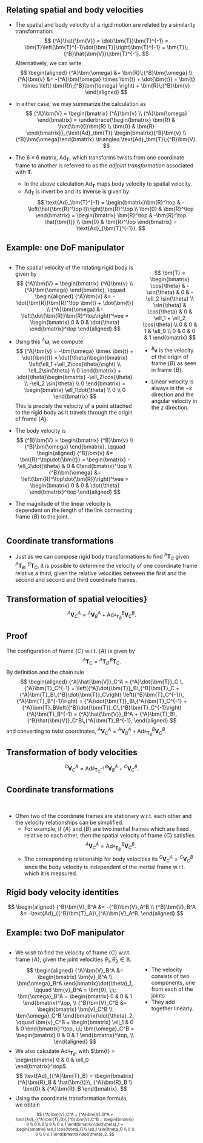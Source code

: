 ## Relating spatial and body velocities {.smaller}

* The spatial and body velocity of a rigid motion are related by a similarity
transformation:
$$
{^A}\hat{\bm{V}} = \dot{\bm{T}}\bm{T}^{-1} =
\bm{T}\left(\bm{T}^{-1}\dot{\bm{T}}\right)\bm{T}^{-1} =
\bm{T}\;{^B}\hat{\bm{V}}\;\bm{T}^{-1}.
$$
Alternatively, we can write
$$
\begin{aligned}
{^A}\bm{\omega} &= \bm{R}\;{^B}\bm{\omega} \\
{^A}\bm{v} &= -{^A}\bm{\omega} \times \bm{t} + \dot{\bm{t}} = \bm{t} \times
\left( \bm{R}\;{^B}\bm{\omega} \right) + \bm{R}\;{^B}\bm{v}
\end{aligned}
$$

* In either case, we may summarize the calculation as
$$ {^A}\bm{V} = \begin{bmatrix} {^A}\bm{v} \\ {^A}\bm{\omega} \end{bmatrix} =
\underbrace{\begin{bmatrix} \bm{R} & \hat{\bm{t}}\bm{R} \\ \bm{0} & \bm{R} \end{bmatrix}}_{\text{Ad}_\bm{T}}
\begin{bmatrix}{^B}\bm{v} \\ {^B}\bm{\omega}\end{bmatrix} \triangleq
\text{Ad}_\bm{T}\;{^B}\bm{V}.
$$

* The $6 \times 6$ matrix, $\text{Ad}_\bm{T}$, which transforms twists from one coordinate frame to
another is referred to as the _adjoint transformation_ associated with $\bm{T}$.
  - In the above calculation $\text{Ad}_\bm{T}$ maps body velocity to spatial
    velocity.
  - $\text{Ad}_\bm{T}$ is invertibe and its inverse is given by
  $$
  \text{Ad}_\bm{T}^{-1} = \begin{bmatrix}\bm{R}^\top & -\left(\hat{\bm{R}^\top
  t}\right)\bm{R}^\top \\ \bm{0} & \bm{R}^\top \end{bmatrix} =
  \begin{bmatrix} \bm{R}^\top & -\bm{R}^\top \hat{\bm{t}} \\ \bm{0} &
  \bm{R}^\top \end{bmatrix} = \text{Ad}_{\bm{T}^{-1}}.
  $$


<!--
## Transforming twists {.smaller}

&nbsp;

:::: {.columns}

::: {.column width="60%"}

* The velocity of a moving body can be expressed w.r.t. a world reference 
frame $\{A\}$ or the moving body frame $\{B\}$ as shown in the figure:

$$ {^Y}\bm{\nu} = \text{Ad}\left( {^Y}\xi_X \right){^X}\bm{\nu}. $$

by using the adjoint mapping/matrix, $\text{Ad}$, which is defined by:

$$ \text{Ad}(\xi) = 
\begin{bmatrix}
\bm{R} & \hat{\bm{t}} \bm{R} \\ 0 & \bm{R}
\end{bmatrix} \in \mathbb{R}^{6 \times 6}.
$$

* Recall $\xi \sim (\bm{R}, \bm{t})$ represents the rigid-body motion.

:::


::: {.column width="40%"}
<center>
<img src="contents/assets/fig3_1.svg" width="400" height="200" />
</center>

::: {.callout-tip icon="false"}
## Representing spatial velocities
Notice that $\bm{\nu}$ is a $6$-dimensional vector.
:::

:::

::::
-->

## Example: one DoF manipulator {.smaller}

:::: {.columns}

::: {.column width="70%"}
* The spatial velocity of the rotating rigid body is given by 
$$
{^A}\bm{V} = \begin{bmatrix} {^A}\bm{v} \\ {^A}\bm{\omega} \end{bmatrix}, \qquad
\begin{aligned}
{^A}\bm{v} &= -\dot{\bm{R}}\bm{R}^\top \bm{t} + \dot{\bm{t}} \\
{^A}\bm{\omega} &= \left(\dot{\bm{R}}\bm{R}^\top\right)^\vee = \begin{bmatrix}
0 & 0 & \dot{\theta} \end{bmatrix}^\top
\end{aligned}
$$
* Using this ${^A}\bm{\omega}$, we compute
$$
{^A}\bm{v} = -\bm{\omega} \times \bm{t} + \dot{\bm{t}} = \dot{\theta}\begin{bmatrix}
\left(\ell_1 +\ell_2\cos{\theta}\right) \\
\ell_2\sin{\theta} \\ 0
\end{bmatrix} + \dot{\theta}\begin{bmatrix} -\ell_2\cos{\theta} \\ 
-\ell_2 \sin{\theta} \\ 0
\end{bmatrix} = \begin{bmatrix} \ell_1\dot{\theta} \\ 0 \\ 0 \end{bmatrix}
$$
This is precisly the velocity of a point attached to the rigid body as it
travels through the origin of frame $\{A\}$.

* The body velocity is
$$
{^B}\bm{V} = \begin{bmatrix} {^B}\bm{v} \\ {^B}\bm{\omega} \end{bmatrix}, \qquad
\begin{aligned}
{^B}\bm{v} &= \bm{R}^\top\dot{\bm{t}} = \begin{bmatrix} -\ell_2\dot{\theta} & 0
& 0\end{bmatrix}^\top \\
{^B}\bm{\omega} &= \left(\bm{R}^\top\dot{\bm{R}}\right)^\vee = \begin{bmatrix}
0 & 0 & \dot{\theta} \end{bmatrix}^\top
\end{aligned}
$$

* The magnitude of the linear velocity is dependent on the length of the link
connecting frame $\{B\}$ to the joint.

:::


::: {.column width="30%"}
<img data-src="contents/assets/one-dof-manipulator.png" width="100%"/>

$$
\bm{T} = \begin{bmatrix}
\cos{\theta} & -\sin{\theta} & 0 & -\ell_2 \sin{\theta} \\
\sin{\theta} & \cos{\theta} & 0 & \ell_1 + \ell_2 \cos{\theta} \\
0 & 0 & 1 & \ell_0 \\
0 & 0 & 0 & 1
\end{bmatrix}
$$

* ${^B}\bm{v}$ is the velocity of the origin of frame $\{B\}$ as seen in frame
$\{B\}$.

* Linear velocity is always in the $-x$ direction and the angular velocity in
the $z$ direction.

:::

::::


## Coordinate transformations {.smaller}

* Just as we can compose rigid body transformations to find ${^A}\bm{T}_C$ given
${^A}\bm{T}_B$, ${^B}\bm{T}_C$, it is possible to determine the velocity of one
coordinate frame relative a third, given the relative velocities between the
first and the second and second and third coordinate frames.

::: {.callout-note icon="false"}
## Transformation of spatial velocities}
$$ {^A}\bm{V}_C^A = {^A}\bm{V}_B^A + \text{Ad}_{{^A}\bm{T}_B} {^B}\bm{V}_C^B. $$
:::

:::: {.callout-tip icon="false"}
## Proof
The configuration of frame $\{C\}$ w.r.t. $\{A\}$ is given by $${^A}\bm{T}_C =
{^A}\bm{T}_B\,{^B}\bm{T}_C. $$
By definition and the chain rule
$$
\begin{aligned}
{^A}\hat{\bm{V}}_C^A = {^A}\dot{\bm{T}}_C \, {^A}\bm{T}_C^{-1} =
\left({^A}\dot{\bm{T}}_B\,{^B}\bm{T}_C + {^A}\bm{T}_B\,{^B}\dot{\bm{T}}_C\right)
\left({^B}\bm{T}_C^{-1}\,{^A}\bm{T}_B^{-1}\right) =
{^A}\dot{\bm{T}}_B\,{^A}\bm{T}_C^{-1} +
{^A}\bm{T}_B\left({^B}\dot{\bm{T}}_C\,{^B}\bm{T}_C^{-1}\right){^A}\bm{T}_B^{-1}
= {^A}\hat{\bm{V}}_B^A + {^A}\bm{T}_B\,{^B}\hat{\bm{V}}_C^B\,{^A}\bm{T}_B^{-1},
\end{aligned}
$$
and converting to twist coordinates,
${^A}\bm{V}_C^A = {^A}\bm{V}_B^A + \text{Ad}_{{^A}\bm{T}_B} {^B}\bm{V}_C^B$.
:::

::: {.callout-note icon="false"}
## Transformation of body velocities
$$ {^C}\bm{V}_C^A = \text{Ad}_{{^B}\bm{T}_C^{-1}}\,{^B}\bm{V}_B^A +
{^C}\bm{V}_C^B. $$
:::


## Coordinate transformations {.smaller}

&nbsp;

* Often two of the coordinate frames are stationary w.r.t. each other and the
velocity relationships can be simplified.
  - For example, if $\{A\}$ and $\{B\}$ are two inertial frames which are fixed
    relative to each other, then the spatial velocity of frame $\{C\}$ satisfies
    $$ {^A}\bm{V}_C^A = \text{Ad}_{{^A}\bm{T}_B}\,{^B}\bm{V}_C^B. $$
  - The corresponding relationship for body velocities its ${^C}\bm{V}_C^A =
    {^C}\bm{V}_C^B$ since the body velocity is independent of the inertial frame
    w.r.t. which it is measured.

::: {.callout-tip icon="false"}
## Rigid body velocity identities
$$
\begin{aligned}
{^B}\bm{V}_B^A &= -{^B}\bm{V}_A^B \\
{^B}\bm{V}_B^A &= -\text{Ad}_{{^B}\bm{T}_A}\,{^A}\bm{V}_A^B.
\end{aligned}
$$
:::


## Example: two DoF manipulator {.smaller}

:::: {.columns}

::: {.column width="70%"}
* We wish to find the velocity of frame $\{C\}$ w.r.t. frame $\{A\}$, given the
joint velocities $\dot{\theta}_1, \dot{\theta}_2 \in \mathbb{R}$.
$$
\begin{aligned}
{^A}\bm{V}_B^A &= \begin{bmatrix} \bm{v}_B^A \\ \bm{\omega}_B^A \end{bmatrix}\dot{\theta}_1, \qquad 
\bm{v}_B^A = \bm{0}, \;\; \bm{\omega}_B^A = \begin{bmatrix} 0 & 0 & 1
\end{bmatrix}^\top, \\
{^B}\bm{V}_C^B &= \begin{bmatrix} \bm{v}_C^B \\ \bm{\omega}_C^B \end{bmatrix}\dot{\theta}_2, \qquad 
\bm{v}_C^B = \begin{bmatrix} \ell_1 & 0 & 0 \end{bmatrix}^\top, \;\; \bm{\omega}_C^B = 
\begin{bmatrix} 0 & 0 & 1 \end{bmatrix}^\top, \\
\end{aligned}
$$
* We also calculate $\text{Ad}_{{^A}\bm{T}_B}$, with $\bm{t} = \begin{bmatrix} 0
& 0 & \ell_0 \end{bmatrix}^\top$.
$$ \text{Ad}_{{^A}\bm{T}_B} = \begin{bmatrix} {^A}\bm{R}_B & \hat{\bm{t}}\,
{^A}\bm{R}_B \\ \bm{0} & {^A}\bm{R}_B \end{bmatrix}. $$
* Using the coordinate transformation formula, we obtain
<p style="font-size:77%">
$$
{^A}\bm{V}_C^A = {^A}\bm{V}_B^A + \text{Ad}_{{^A}\bm{T}_B}\,{^B}\bm{V}_C^B = 
\begin{bmatrix} 0 \\ 0 \\ 0 \\ 0 \\ 0 \\ 1 \end{bmatrix}\dot{\theta}_1 +
\begin{bmatrix} \ell_1 \cos{\theta_1} \\ \ell_1 \sin{\theta_1} \\ 0 \\ 0 \\ 0 \\
1 \end{bmatrix}\dot{\theta}_2.
$$
</p>
:::

::: {.column width="30%"}

&nbsp;

<img data-src="contents/assets/two-dof-manipulator.png" width="100%"/>

::: {.callout-tip appearance="minimal"}
* The velocity consists of two components, one from each of the joints
* They add together linearly.
:::

:::

::::
